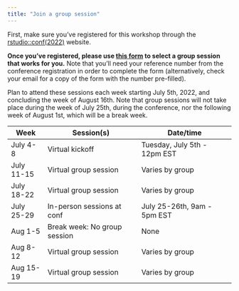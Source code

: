 ```yaml
---
title: "Join a group session"
---
```


First, make sure you've registered for this workshop through the [rstudio::conf(2022)](https://www.rstudio.com/conference/) website. 

**Once you've registered, please use [this form](https://forms.gle/e3zh6wsEJ6hhn4rU8) to select a group session that works for you.** Note that you'll need your reference number from the conference registration in order to complete the form (alternatively, check your email for a copy of the form with the number pre-filled). 

Plan to attend these sessions each week starting July 5th, 2022, and concluding the week of August 16th. Note that group sessions will not take place during the week of July 25th, during the conference, nor the following week of August 1st, which will be a break week.

| **Week**   | **Session(s)**               | **Date/time**                |
|------------|------------------------------|------------------------------|
| July 4-8   | Virtual kickoff              | Tuesday, July 5th - 12pm EST |
| July 11-15 | Virtual group session        | Varies by group              |
| July 18-22 | Virtual group session        | Varies by group              |
| July 25-29 | In-person sessions at conf   | July 25-26th, 9am - 5pm EST  |
| Aug 1-5    | Break week: No group session | None                         |
| Aug 8-12   | Virtual group session        | Varies by group              |
| Aug 15-19  | Virtual group session        | Varies by group              |

